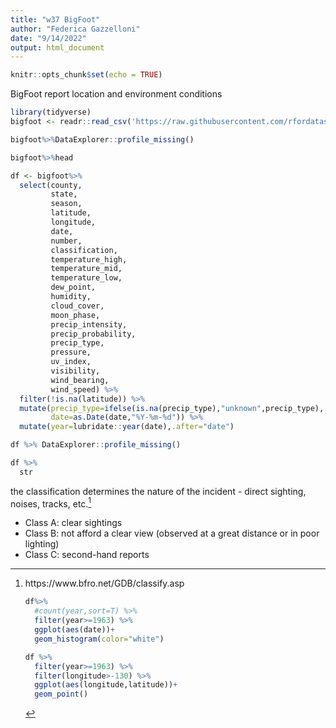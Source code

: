 ```yaml
---
title: "w37 BigFoot"
author: "Federica Gazzelloni"
date: "9/14/2022"
output: html_document
---
```


```r
knitr::opts_chunk$set(echo = TRUE)
```

BigFoot report location and environment conditions

```r
library(tidyverse)
bigfoot <- readr::read_csv('https://raw.githubusercontent.com/rfordatascience/tidytuesday/master/data/2022/2022-09-13/bigfoot.csv')
```

```r
bigfoot%>%DataExplorer::profile_missing()
```

```r
bigfoot%>%head
```
```r
df <- bigfoot%>%
  select(county,
         state,
         season,
         latitude,
         longitude,
         date,
         number,
         classification,
         temperature_high,
         temperature_mid,
         temperature_low,
         dew_point,
         humidity,
         cloud_cover,
         moon_phase,
         precip_intensity,
         precip_probability,
         precip_type,
         pressure,
         uv_index,
         visibility,
         wind_bearing,
         wind_speed) %>%
  filter(!is.na(latitude)) %>%
  mutate(precip_type=ifelse(is.na(precip_type),"unknown",precip_type),
         date=as.Date(date,"%Y-%m-%d")) %>%
  mutate(year=lubridate::year(date),.after="date") 
```



```r
df %>% DataExplorer::profile_missing()
```

```r
df %>%
  str
```

the classification determines the nature of the incident - direct sighting, noises, tracks, etc.[^1]

- Class A: clear sightings
- Class B: not afford a clear view (observed at a great distance or in poor lighting)
- Class C: second-hand reports

[^1]: https://www.bfro.net/GDB/classify.asp
```r
df%>%
  #count(year,sort=T) %>%
  filter(year>=1963) %>%
  ggplot(aes(date))+
  geom_histogram(color="white")
```
```r
df %>%
  filter(year>=1963) %>%
  filter(longitude>-130) %>%
  ggplot(aes(longitude,latitude))+
  geom_point()
```










